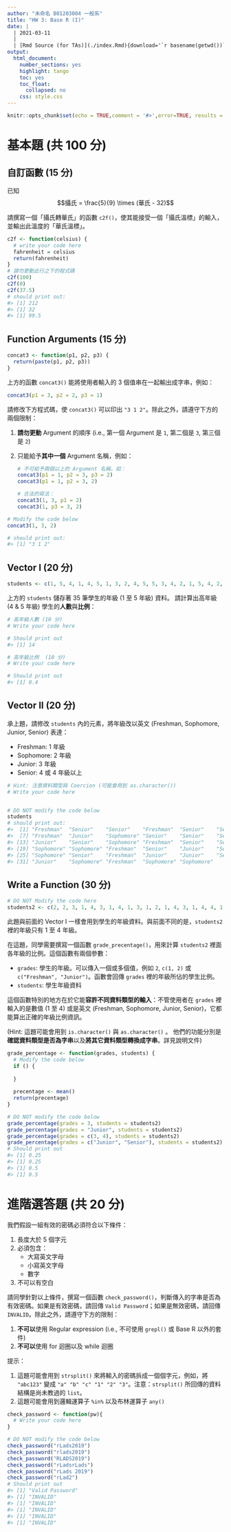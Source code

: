 ```yaml
---
author: "未命名 B01203004 一般系"
title: "HW 3: Base R (I)"
date: |
  | 2021-03-11
  |
  | [Rmd Source (for TAs)](./index.Rmd){download='`r basename(getwd())`.Rmd'}
output:
  html_document:
    number_sections: yes
    highlight: tango
    toc: yes
    toc_float:
      collapsed: no
    css: style.css
---
```


```r
knitr::opts_chunk$set(echo = TRUE,comment = '#>',error=TRUE, results = 'hold', out.width='65%', fig.align = 'center')
```


基本題 (共 100 分)
=========================


自訂函數 (15 分)
-----------------------

已知 $$攝氏 = \frac{5}{9} \times (華氏 - 32)$$

請撰寫一個「攝氏轉華氏」的函數 `c2f()`，使其能接受一個「攝氏溫標」的輸入，並輸出此溫度的「華氏溫標」。

```r
c2f <- function(celsius) {
  # write your code here
  fahrenheit = celsius
  return(fahrenheit)
}
# 請勿更動此行之下的程式碼
c2f(100)
c2f(0)
c2f(37.5)
# should print out:
#> [1] 212
#> [1] 32
#> [1] 99.5
```


Function Arguments (15 分)
---------------------------------

```r
concat3 <- function(p1, p2, p3) {
  return(paste(p1, p2, p3))
}
```

上方的函數 `concat3()` 能將使用者輸入的 3 個值串在一起輸出成字串，例如：

```r
concat3(p1 = 3, p2 = 2, p3 = 1)
```

請修改下方程式碼，使 `concat3()` 可以印出 `"3 1 2"`。除此之外，請遵守下方的兩個限制：

1. **請勿更動** Argument 的順序 (i.e., 第一個 Argument 是 `1`, 第二個是 `3`, 第三個是 `2`)
2. 只能給予**其中一個** Argument 名稱，例如：
   
   ```r
   # 不可給予兩個以上的 Argument 名稱，如： 
   concat3(p1 = 1, p2 = 3, p3 = 2)
   concat3(p1 = 1, p2 = 3, 2)
   
   # 合法的寫法：
   concat3(1, 3, p1 = 2)
   concat3(1, p3 = 3, 2)
   ```

```r
# Modify the code below
concat3(1, 3, 2)

# should print out:
#> [1] "3 1 2"
```


Vector I (20 分)
-------------------

```r
students <- c(1, 5, 4, 1, 4, 5, 1, 3, 2, 4, 5, 5, 3, 4, 2, 1, 5, 4, 2, 2, 1, 4, 3, 5, 2, 4, 1, 3, 3, 4, 3, 2, 1, 2, 2)
```

上方的 `students` 儲存著 35 筆學生的年級 (1 至 5 年級) 資料。
請計算出高年級 (4 & 5 年級) 學生的**人數**與**比例**：

```r
# 高年級人數 (10 分)
# Write your code here

# Should print out
#> [1] 14
```

```r
# 高年級比例  (10 分)
# Write your code here

# Should print out
#> [1] 0.4
```

Vector II (20 分)
-------------------

承上題，請修改 `students` 內的元素，將年級改以英文 (Freshman, Sophomore, Junior, Senior) 表達：

- Freshman: 1 年級
- Sophomore: 2 年級
- Junior: 3 年級
- Senior: 4 或 4 年級以上

```r
# Hint: 注意資料類型與 Coercion (可能會用到 as.character())
# Write your code here


# DO NOT modify the code below
students
# should print out:
#>  [1] "Freshman"  "Senior"    "Senior"    "Freshman"  "Senior"    "Senior"   
#>  [7] "Freshman"  "Junior"    "Sophomore" "Senior"    "Senior"    "Senior"   
#> [13] "Junior"    "Senior"    "Sophomore" "Freshman"  "Senior"    "Senior"   
#> [19] "Sophomore" "Sophomore" "Freshman"  "Senior"    "Junior"    "Senior"   
#> [25] "Sophomore" "Senior"    "Freshman"  "Junior"    "Junior"    "Senior"   
#> [31] "Junior"    "Sophomore" "Freshman"  "Sophomore" "Sophomore"
```

Write a Function (30 分)
-------------------------------

```r
# DO NOT Modify the code here
students2 <- c(2, 2, 3, 1, 4, 3, 1, 4, 1, 3, 1, 2, 1, 4, 3, 1, 4, 4, 1, 3)
```


此題與前面的 Vector I 一樣會用到學生的年級資料。與前面不同的是，`students2` 裡的年級只有 1 至 4 年級。

在這題，同學需要撰寫一個函數 `grade_precentage()`，用來計算 `students2` 裡面各年級的比例。這個函數有兩個參數：

- `grades`: 學生的年級。可以傳入一個或多個值，例如 `2`, `c(1, 2)` 或 `c("Freshman", "Junior")`。函數會回傳 `grades` 裡的年級所佔的學生比例。
- `students`: 學生年級資料

這個函數特別的地方在於它能**容許不同資料類型的輸入**：不管使用者在 `grades` 裡輸入的是數值 (1 至 4) 或是英文 (Freshman, Sophomore, Junior, Senior)，它都能算出正確的年級比例資訊。

(Hint: 這題可能會用到 `is.character()` 與 `as.character()` 。
他們的功能分別是**確認資料類型是否為字串**以及**將其它資料類型轉換成字串**。詳見說明文件)

```r
grade_percentage <- function(grades, students) {
  # Modify the code below
  if () {
    
  }
  
  precentage <- mean()
  return(precentage)
}

# DO NOT modify the code below
grade_percentage(grades = 3, students = students2)
grade_percentage(grades = "Junior", students = students2)
grade_percentage(grades = c(3, 4), students = students2)
grade_percentage(grades = c("Junior", "Senior"), students = students2)
# Should print out
#> [1] 0.25
#> [1] 0.25
#> [1] 0.5
#> [1] 0.5
```



進階選答題 (共 20 分)
==========================

我們假設一組有效的密碼必須符合以下條件：

1. 長度大於 5 個字元
2. 必須包含：
   - 大寫英文字母
   - 小寫英文字母
   - 數字
4. 不可以有空白

請同學針對以上條件，撰寫一個函數 `check_password()`，判斷傳入的字串是否為有效密碼。如果是有效密碼，請回傳 `Valid Password`；如果是無效密碼，請回傳 `INVALID`。除此之外，請遵守下方的限制：

1. **不可以**使用 Regular expression (i.e., 不可使用 `grepl()` 或 Base R 以外的套件)
2. **不可以**使用 for 迴圈以及 while 迴圈

提示：

1. 這題可能會用到 `strsplit()` 來將輸入的密碼拆成一個個字元，例如，將 `"abc123"` 變成 `"a" "b" "c" "1" "2" "3"`。注意：`strsplit()` 所回傳的資料結構是尚未教過的 `list`。
2. 這題可能會用到邏輯運算子 `%in%` 以及布林運算子 `any()`

```r
check_password <- function(pw){
  # Write your code here
}

# DO NOT modify the code below
check_password("rLads2019")
check_password("rlads2019")
check_password("RLADS2019")
check_password("rLadsrLads")
check_password("rLads 2019")
check_password("rLad2")
# Should print out
#> [1] "Valid Password"
#> [1] "INVALID"
#> [1] "INVALID"
#> [1] "INVALID"
#> [1] "INVALID"
#> [1] "INVALID"
```
